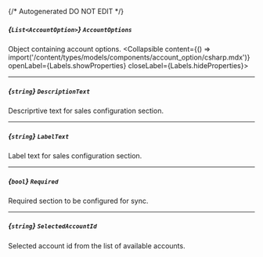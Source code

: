 {/* Autogenerated DO NOT EDIT  */}

##### *{`List<AccountOption>`}* `AccountOptions`
Object containing account options.
<Collapsible content={() => import('/content/types/models/components/account_option/csharp.mdx')} openLabel={Labels.showProperties} closeLabel={Labels.hideProperties}>
</Collapsible>

---
##### *{`string`}* `DescriptionText`
Descriprtive text for sales configuration section.

---
##### *{`string`}* `LabelText`
Label text for sales configuration section.

---
##### *{`bool`}* `Required`
Required section to be configured for sync.

---
##### *{`string`}* `SelectedAccountId`
Selected account id from the list of available accounts.


